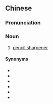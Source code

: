 {{also|转笔刀}}
==Chinese==
{{zh-forms|s=转笔刀}}

===Pronunciation===
{{zh-pron
|m=zhuànbǐdāo
|cat=n
}}

===Noun===
{{zh-noun}}

# [[pencil sharpener]]

====Synonyms====
* {{zh-l|筆刨}}
* {{zh-l|卷筆刀}}
* {{zh-l|鉛筆刀}}
* {{zh-l|鉛筆刨}}
* {{zh-l|削筆刀}}
* {{zh-l|削鉛筆機}}